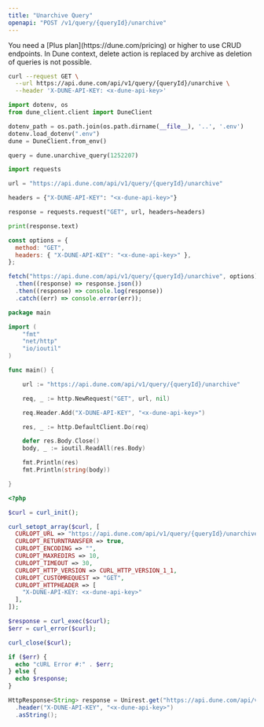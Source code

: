 ```yaml
---
title: "Unarchive Query"
openapi: "POST /v1/query/{queryId}/unarchive"
---
```


<Note>
  You need a [Plus plan](https://dune.com/pricing) or higher to use CRUD
  endpoints.
</Note>

<Tip>
  In Dune context, delete action is replaced by archive as deletion of queries
  is not possible.
</Tip>

<RequestExample>

```bash cURL
curl --request GET \
  --url https://api.dune.com/api/v1/query/{queryId}/unarchive \
  --header 'X-DUNE-API-KEY: <x-dune-api-key>'
```

```python Python SDK
import dotenv, os
from dune_client.client import DuneClient

dotenv_path = os.path.join(os.path.dirname(__file__), '..', '.env')
dotenv.load_dotenv(".env")
dune = DuneClient.from_env()

query = dune.unarchive_query(1252207)
```

```python Python
import requests

url = "https://api.dune.com/api/v1/query/{queryId}/unarchive"

headers = {"X-DUNE-API-KEY": "<x-dune-api-key>"}

response = requests.request("GET", url, headers=headers)

print(response.text)

```

```javascript JavaScript
const options = {
  method: "GET",
  headers: { "X-DUNE-API-KEY": "<x-dune-api-key>" },
};

fetch("https://api.dune.com/api/v1/query/{queryId}/unarchive", options)
  .then((response) => response.json())
  .then((response) => console.log(response))
  .catch((err) => console.error(err));
```

```go Go
package main

import (
	"fmt"
	"net/http"
	"io/ioutil"
)

func main() {

	url := "https://api.dune.com/api/v1/query/{queryId}/unarchive"

	req, _ := http.NewRequest("GET", url, nil)

	req.Header.Add("X-DUNE-API-KEY", "<x-dune-api-key>")

	res, _ := http.DefaultClient.Do(req)

	defer res.Body.Close()
	body, _ := ioutil.ReadAll(res.Body)

	fmt.Println(res)
	fmt.Println(string(body))

}
```

```php PHP
<?php

$curl = curl_init();

curl_setopt_array($curl, [
  CURLOPT_URL => "https://api.dune.com/api/v1/query/{queryId}/unarchive",
  CURLOPT_RETURNTRANSFER => true,
  CURLOPT_ENCODING => "",
  CURLOPT_MAXREDIRS => 10,
  CURLOPT_TIMEOUT => 30,
  CURLOPT_HTTP_VERSION => CURL_HTTP_VERSION_1_1,
  CURLOPT_CUSTOMREQUEST => "GET",
  CURLOPT_HTTPHEADER => [
    "X-DUNE-API-KEY: <x-dune-api-key>"
  ],
]);

$response = curl_exec($curl);
$err = curl_error($curl);

curl_close($curl);

if ($err) {
  echo "cURL Error #:" . $err;
} else {
  echo $response;
}
```

```java Java
HttpResponse<String> response = Unirest.get("https://api.dune.com/api/v1/query/{queryId}/unarchive")
  .header("X-DUNE-API-KEY", "<x-dune-api-key>")
  .asString();
```

</RequestExample>
